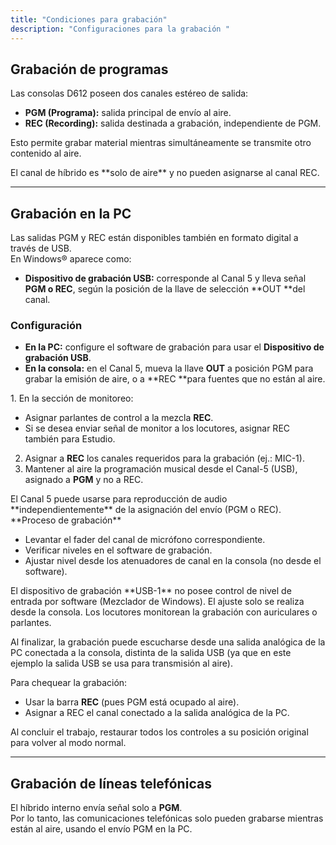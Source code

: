 ```yaml
---
title: "Condiciones para grabación"
description: "Configuraciones para la grabación "
---
```


## Grabación de programas

Las consolas D612 poseen dos canales estéreo de salida:

- **PGM (Programa):** salida principal de envío al aire.
- **REC (Recording):** salida destinada a grabación, independiente de PGM.

Esto permite grabar material mientras simultáneamente se transmite otro contenido al aire.

<Note>
  El canal de híbrido es **solo de aire** y no pueden asignarse al canal REC.
</Note>

---

## Grabación en la PC

Las salidas PGM y REC están disponibles también en formato digital a través de USB.\
En Windows® aparece como:

- **Dispositivo de grabación USB:** corresponde al Canal 5 y lleva señal **PGM o REC**, según la posición de la llave de selección \*\*OUT \*\*del canal.

### Configuración

- **En la PC:** configure el software de grabación para usar el **Dispositivo de grabación USB**.
- **En la consola:** en el Canal 5, mueva la llave **OUT** a posición PGM para grabar la emisión de aire, o a \*\*REC \*\*para fuentes que no están al aire.

<Accordion title="EJEMPLO: Grabar voces con programación al aire" icon="microphone" iconType="solid">
  1. En la sección de monitoreo:

  - Asignar parlantes de control a la mezcla **REC**.
  - Si se desea enviar señal de monitor a los locutores, asignar REC también para Estudio.

  2. Asignar a **REC** los canales requeridos para la grabación (ej.: MIC-1).
  3. Mantener al aire la programación musical desde el Canal-5 (USB), asignado a **PGM** y no a REC.

  <Note>
    El Canal 5 puede usarse para reproducción de audio **independientemente** de la asignación del envío (PGM o REC).
  </Note>
  **Proceso de grabación**

  - Levantar el fader del canal de micrófono correspondiente.
  - Verificar niveles en el software de grabación.
  - Ajustar nivel desde los atenuadores de canal en la consola (no desde el software).

  <Danger>
    El dispositivo de grabación **USB-1** no posee control de nivel de entrada por software (Mezclador de Windows). El ajuste solo se realiza desde la consola.
  </Danger>
  Los locutores monitorean la grabación con auriculares o parlantes.

  Al finalizar, la grabación puede escucharse desde una salida analógica de la PC conectada a la consola, distinta de la salida USB (ya que en este ejemplo la salida USB se usa para transmisión al aire).

  Para chequear la grabación:

  - Usar la barra **REC** (pues PGM está ocupado al aire).
  - Asignar a REC el canal conectado a la salida analógica de la PC.

  Al concluir el trabajo, restaurar todos los controles a su posición original para volver al modo normal.
</Accordion>

---

## Grabación de líneas telefónicas

El híbrido interno envía señal solo a **PGM**.\
Por lo tanto, las comunicaciones telefónicas solo pueden grabarse mientras están al aire, usando el envío PGM en la PC.